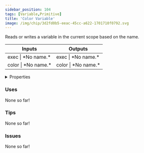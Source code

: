 ```yaml
---
sidebar_position: 104
tags: [Variable,Primitive]
title: 'Color Variable'
image: /img/chip/3d2fd0b5-eeac-45cc-a622-1701710f0792.svg
---
```


Reads or writes a variable in the current scope based on the name.



<IChip uuid="3d2fd0b5-eeac-45cc-a622-1701710f0792"/>

<table><thead><tr><th>Inputs</th><th>Outputs</th></tr></thead><tbody><tr><td>exec | *No name.*</td><td>exec | *No name.*</td></tr><tr><td>color | *No name.*</td><td>color | *No name.*</td></tr></tbody></table>

<details>
  <summary>Properties</summary>
  <div>
    <div>
    <table>
      <tbody>
        <tr>
          <td>Is beta required?</td>
          <td>No</td>
        </tr>
        <tr>
          <td>Is chip a trolling risk?</td>
          <td>No</td>
        </tr>
        <tr>
          <td>Is chip a role assignment risk?</td>
          <td>No</td>
        </tr>
        <tr>
          <td>Chip UUID</td>
          <td>3d2fd0b5-eeac-45cc-a622-1701710f0792</td>
        </tr>
        <tr>
          <td>Room availability</td>
          <td>Available everywhere</td>
        </tr>
      </tbody>
    </table>
    </div>
  </div>
</details>

### Uses

None so far!

### Tips

None so far!

### Issues

None so far!